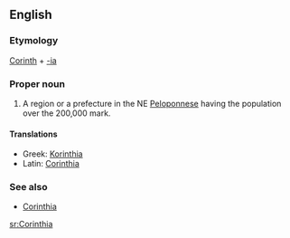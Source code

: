 {{wikipedia}}
==English==

===Etymology===
[[Corinth]] + [[-ia]]

===Proper noun===
{{en-proper noun}}

# A region or a prefecture in the NE [[Peloponnese]] having the population over the 200,000 mark.

====Translations====

* Greek: [[Korinthia]]
* Latin: [[Corinthia]]

===See also===
* [[w:Corinthia|Corinthia]]

[[sr:Corinthia]]